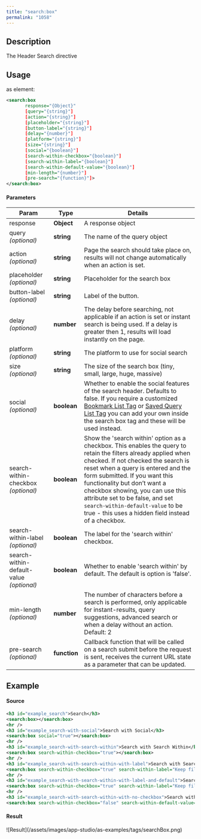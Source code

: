 ```yaml
---
title: "search:box"
permalink: "1058"
---
```


## Description

The Header Search directive

## Usage

as element:

```xml
<search:box
       response="{Object}"
       [query="{string}"]
       [action="{string}"]
       [placeholder="{string}"]
       [button-label="{string}"]
       [delay="{number}"]
       [platform="{string}"]
       [size="{string}"]
       [social="{boolean}"]
       [search-within-checkbox="{boolean}"]
       [search-within-label="{boolean}"]
       [search-within-default-value="{boolean}"]
       [min-length="{number}"]
       [pre-search="{function}"]>
</search:box>
```

#### Parameters

| Param | Type | Details |
| --- | --- | --- |
| response | **Object** | A response object |
| query  *(optional)* | **string** | The name of the query object |
| action  *(optional)* | **string** | Page the search should take place on, results will not change automatically when an action is set. |
| placeholder  *(optional)* | **string** | Placeholder for the search box |
| button-label  *(optional)* | **string** | Label of the button. |
| delay  *(optional)* | **number** | The delay before searching, not applicable if an action is set or instant search is being used. If a delay is greater then 1, results will load instantly on the page. |
| platform  *(optional)* | **string** | The platform to use for social search |
| size  *(optional)* | **string** | The size of the search box (tiny, small, large, huge, massive) |
| social  *(optional)* | **boolean** | Whether to enable the social features of the search header. Defaults to false. If you require a customized [Bookmark List Tag](/app-studio/4.2/1069/collaborate-bookmark-list) or [Saved Query List Tag](/app-studio/4.2/1073/collaborate-saved-query-list) you can add your own inside the search box tag and these will be used instead. |
| search-within-checkbox  *(optional)* | **boolean** | Show the 'search within' option as a checkbox. This enables the query to retain the filters already applied when checked. If not checked the search is reset when a query is entered and the form submitted. If you want this functionality but don’t want a checkbox showing, you can use this attribute set to be false, and set `search-within-default-value` to be true - this uses a hidden field instead of a checkbox. |
| search-within-label  *(optional)* | **boolean** | The label for the 'search within' checkbox. |
| search-within-default-value  *(optional)* | **boolean** | Whether to enable 'search within' by default. The default is option is 'false'. |
| min-length  *(optional)* | **number** | The number of characters before a search is performed, only applicable for instant-results, query suggestions, advanced search or when a delay without an action. Default: 2 |
| pre-search  *(optional)* | **function** | Callback function that will be called on a search submit before the request is sent, receives the current URL state as a parameter that can be updated. |

## Example

#### Source

```xml
<h3 id="example_search">Search</h3>
<search:box></search:box>
<hr />
<h3 id="example_search-with-social">Search with Social</h3>
<search:box social="true"></search:box>
<hr />
<h3 id="example_search-with-search-within">Search with Search Within</h3>
<search:box search-within-checkbox="true"></search:box>
<hr />
<h3 id="example_search-with-search-within-with-label">Search with Search Within with Label</h3>
<search:box search-within-checkbox="true" search-within-label="Keep filters?"></search:box>
<hr />
<h3 id="example_search-with-search-within-with-label-and-default">Search with Search Within with Label and Default</h3>
<search:box search-within-checkbox="true" search-within-label="Keep filters?" search-within-default-value="true"></search:box>
<hr />
<h3 id="example_search-with-search-within-with-no-checkbox">Search with Search Within with no checkbox</h3>
<search:box search-within-checkbox="false" search-within-default-value="true"></search:box>
```

#### Result

<Frame>![Result](/assets/images/app-studio/as-examples/tags/searchBox.png)</Frame>